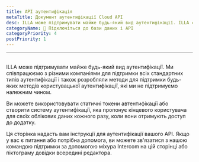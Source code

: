 ```yaml
---
title: API аутентифікація
metaTitle: Документ аутентифікації Cloud API
desc: ILLA може підтримувати майже будь-який вид аутентифікації. ILLA співпрацює з різними компаніями для підтримки всіх типів аутентифікації і також розробив методи для підтримки будь-яких користувацьких методів аутентифікації, які ми не підтримуємо.
categoryName: 📲 Підключіться до бази даних і API
categoryPriority: 4
postPriority: 1
---
```


* * *

## <Heading hidden>API автентифікація</Heading>

ILLA може підтримувати майже будь-який вид аутентифікації. Ми співпрацюємо з різними компаніями для підтримки всіх стандартних типів аутентифікації і також розробляли методи для підтримки будь-яких методів користувацької аутентифікації, які ми не підтримуємо належним чином.

Ви можете використовувати статичні токени автентифікації або створити систему аутентифікації, яка пропонує кінцевого користувача для своїх облікових даних кожного разу, коли вони отримують доступ до додатку.

Ця сторінка надасть вам інструкції для аутентифікації вашого API. Якщо у вас є питання або потрібна допомога, ви можете зв'язатися з нашою командою підтримки за допомогою міхура Intercom на цій сторінці або піктограму довідки всередині редактора.
